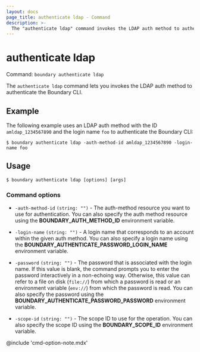 ```yaml
---
layout: docs
page_title: authenticate ldap - Command
description: >-
  The "authenticate ldap" command invokes the LDAP auth method to authenticate the CLI client.
---
```


# authenticate ldap

Command: `boundary authenticate ldap`

The `authenticate ldap` command lets you invokes the LDAP auth method to authenticate the
Boundary CLI.

## Example

The following example uses an LDAP auth method with the ID `amldap_1234567890` and the login name `foo` to authenticate the Boundary CLI:

```shell-session
$ boundary authenticate ldap -auth-method-id amldap_1234567890 -login-name foo
```

## Usage

<CodeBlockConfig hideClipboard>

```shell-session
$ boundary authenticate ldap [options] [args]
```

</CodeBlockConfig>

### Command options

- `-auth-method-id` `(string: "")` - The auth-method resource you want to use for authentication.
You can also specify the auth method resource using the **BOUNDARY_AUTH_METHOD_ID** environment variable.

- `-login-name` `(string: "")` - A login name that corresponds to an account within the given auth method.
You can also specify a login name using the **BOUNDARY_AUTHENTICATE_PASSWORD_LOGIN_NAME** environment variable.

- `-password` `(string: "")` - The password that is associated with the login name.
If this value is blank, the command prompts you to enter the password interactively in a non-echoing way.
Otherwise, this value can refer to a file on disk (`file://`) from which a password is read or an environment variable (`env://`) from which the password is read. You can also specify the password using the **BOUNDARY_AUTHENTICATE_PASSWORD_PASSWORD** environment variable.

- `-scope-id` `(string: "")` - The scope ID to use for the operation.
You can also specify the scope ID using the **BOUNDARY_SCOPE_ID** environment variable.

@include 'cmd-option-note.mdx'
